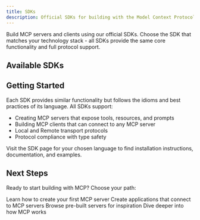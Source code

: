 ```yaml
---
title: SDKs
description: Official SDKs for building with the Model Context Protocol
---
```


Build MCP servers and clients using our official SDKs. Choose the SDK that matches your technology stack - all SDKs provide the same core functionality and full protocol support.

## Available SDKs

<CardGroup cols={3}>
  <Card
    title="TypeScript"
    icon="square-js"
    href="https://github.com/modelcontextprotocol/typescript-sdk"
  />
  <Card
    title="Python"
    icon="python"
    href="https://github.com/modelcontextprotocol/python-sdk"
  />
  <Card
    title="Go"
    icon="golang"
    href="https://github.com/modelcontextprotocol/go-sdk"
  />
  <Card
    title="Kotlin"
    icon="square-k"
    href="https://github.com/modelcontextprotocol/kotlin-sdk"
  />
  <Card
    title="Swift"
    icon="swift"
    href="https://github.com/modelcontextprotocol/swift-sdk"
  />
  <Card
    title="Java"
    icon="java"
    href="https://github.com/modelcontextprotocol/java-sdk"
  />
  <Card
    title="C#"
    icon="square-c"
    href="https://github.com/modelcontextprotocol/csharp-sdk"
  />
  <Card
    title="Ruby"
    icon="gem"
    href="https://github.com/modelcontextprotocol/ruby-sdk"
  />
  <Card
    title="Rust"
    icon="rust"
    href="https://github.com/modelcontextprotocol/rust-sdk"
  />
</CardGroup>

## Getting Started

Each SDK provides similar functionality but follows the idioms and best practices of its language. All SDKs support:

- Creating MCP servers that expose tools, resources, and prompts
- Building MCP clients that can connect to any MCP server
- Local and Remote transport protocols
- Protocol compliance with type safety

Visit the SDK page for your chosen language to find installation instructions, documentation, and examples.

## Next Steps

Ready to start building with MCP? Choose your path:

<CardGroup cols={2}>
  <Card title="Build a Server" icon="server" href="/quickstart/server">
    Learn how to create your first MCP server
  </Card>
  <Card title="Build a Client" icon="computer" href="/quickstart/client">
    Create applications that connect to MCP servers
  </Card>
  <Card title="Explore Examples" icon="code" href="https://github.com/modelcontextprotocol/servers">
    Browse pre-built servers for inspiration
  </Card>
  <Card
    title="Understand the Architecture"
    icon="book"
    href="/docs/learn/architecture"
  >
    Dive deeper into how MCP works
  </Card>
</CardGroup>
